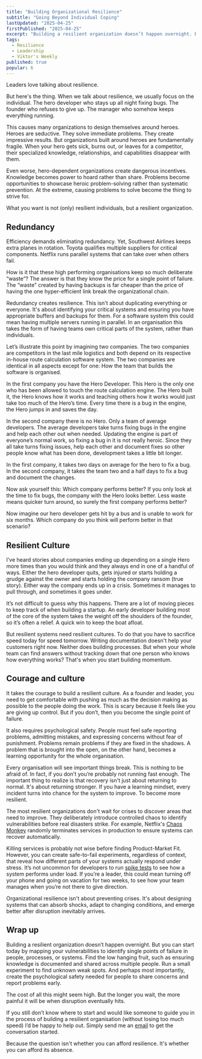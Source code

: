 ```yaml
---
title: "Building Organizational Resilience"
subtitle: "Going Beyond Individual Coping"
lastUpdated: "2025-04-25"
firstPublished: "2025-04-25"
excerpt: "Building a resilient organization doesn’t happen overnight. But you can start today by mapping your vulnerabilities to identify single points of failure in people, processes, or systems."
tags:
  - Resilience
  - Leadership
  - Viktor's Weekly
published: true
popular: 6
---
```


Leaders love talking about resilience.

But here's the thing. When we talk about resilience, we usually focus on the individual. The hero developer who stays up all night fixing bugs. The founder who refuses to give up. The manager who somehow keeps everything running.

This causes many organizations to design themselves around <Link href="/blog/exceptional_talent">heroes</Link>. Heroes are seductive. They solve immediate problems. They create impressive results. But organizations built around heroes are fundamentally fragile. When your hero gets sick, burns out, or leaves for a competitor, their specialized knowledge, relationships, and capabilities disappear with them. 

Even worse, hero-dependent organizations create dangerous incentives. Knowledge becomes power to hoard rather than share. Problems become opportunities to showcase heroic problem-solving rather than systematic prevention. At the extreme, causing problems to solve become the thing to strive for.

What you want is not (only) resilient individuals, but a resilient organization.

## Redundancy

Efficiency demands eliminating redundancy. Yet, Southwest Airlines keeps extra planes in rotation. Toyota qualifies multiple suppliers for critical components. Netflix runs parallel systems that can take over when others fail.

How is it that these high performing organisations keep so much deliberate “waste”? The answer is that they know the price for a single point of failure. The “waste” created by having backups is far cheaper than the price of having the one hyper-efficient link break the organizational chain. 

Redundancy creates resilience. This isn't about duplicating everything or everyone. It's about identifying your critical systems and ensuring you have appropriate buffers and backups for them. For a software system this could mean having multiple servers running in parallel. In an organisation this takes the form of having teams own critical parts of the system, rather than individuals. 

Let’s illustrate this point by imagining two companies. The two companies are competitors in the last mile logistics and both depend on its respective in-house route calculation software system. The two companies are identical in all aspects except for one: How the team that builds the software is organised.

In the first company you have the Hero Developer. This Hero is the only one who has been allowed to touch the route calculation engine. The Hero built it, the Hero knows how it works and teaching others how it works would just take too much of the Hero’s time. Every time there is a bug in the engine, the Hero jumps in and saves the day.

In the second company there is no Hero. Only a team of average developers. The average developers take turns fixing bugs in the engine and help each other out when needed. Updating the engine is part of everyone’s normal work, so fixing a bug in it is not really heroic. Since they all take turns fixing issues, help each other and document fixes so other people know what has been done, development takes a little bit longer.

In the first company, it takes two days on average for the hero to fix a bug. In the second company, it takes the team two and a half days to fix a bug and document the changes.

Now ask yourself this: Which company performs better? If you only look at the time to fix bugs, the company with the Hero looks better. Less waste means quicker turn around, so surely the first company performs better?

Now imagine our hero developer gets hit by a bus and is unable to work for six months. Which company do you think will perform better in that scenario?

## Resilient Culture

I’ve heard stories about companies ending up depending on a single Hero more times than you would think and they always end in one of a handful of ways. Either the hero developer quits, gets injured or starts holding a grudge against the owner and starts holding the company ransom (true story). Either way the company ends up in a crisis. Sometimes it manages to pull through, and sometimes it goes under.

It’s not difficult to guess why this happens. There are a lot of moving pieces to keep track of when building a startup. An early developer building most of the core of the system takes the weight off the shoulders of the founder, so it’s often a relief. A quick win to keep the boat afloat. 

But resilient systems need resilient cultures. To do that you have to sacrifice speed today for speed tomorrow. Writing documentation doesn't help your customers right now. Neither does building processes. But when your whole team can find answers without tracking down that one person who knows how everything works? That's when you start building momentum.

## Courage and culture

It takes the courage to build a resilient culture. As a founder and leader, you need to get comfortable with pushing as much as the decision making as possible to the people doing the work. This is scary because it feels like you are giving up control. But if you don’t, then you become the single point of failure.

It also requires psychological safety. People must feel safe reporting problems, admitting mistakes, and expressing concerns without fear of punishment. Problems remain problems if they are fixed in the shadows. A problem that is brought into the open, on the other hand, becomes a learning opportunity for the whole organisation. 

Every organisation will see important things break. This is nothing to be afraid of. In fact, if you don’t you’re probably not running fast enough. The important thing to realize is that recovery isn't just about returning to normal. It's about returning stronger. If you have a learning mindset, every incident turns into chance for the system to improve. To become more resilient.

The most resilient organizations don't wait for crises to discover areas that need to improve. They deliberately introduce controlled chaos to identify vulnerabilities before real disasters strike. For example, Netflix's [Chaos Monkey](https://netflix.github.io/chaosmonkey/) randomly terminates services in production to ensure systems can recover automatically. 

Killing services is probably not wise before finding Product-Market Fit. However, you can create safe-to-fail experiments, regardless of context, that reveal how different parts of your systems actually respond under stress. It’s not uncommon for developers to run [spike tests](https://www.notion.so/Building-Organizational-Resilience-1e053d94002080bc8007cecd5719c313?pvs=21) to see how a system performs under load. If you’re a leader, this could mean turning off your phone and going on vacation for two weeks, to see how your team manages when you’re not there to give direction. 

Organizational resilience isn't about preventing crises. It's about designing systems that can absorb shocks, adapt to changing conditions, and emerge better after disruption inevitably arrives.

## Wrap up

Building a resilient organization doesn’t happen overnight. But you can start today by mapping your vulnerabilities to identify single points of failure in people, processes, or systems. Find the low hanging fruit, such as ensuring knowledge is documented and shared across multiple people. Run a small experiment to find unknown weak spots. And perhaps most importantly, create the psychological safety needed for people to share concerns and report problems early.

The cost of all this might seem high. But the longer you wait, the more painful it will be when disruption eventually hits.  

If you still don’t know where to start and would like someone to guide you in the process of building a resilient organisation (without losing too much speed) I’d be happy to help out. Simply send me an [email](mailto:viktor@nyblom.io) to get the conversation started. 

Because the question isn't whether you can afford resilience. It's whether you can afford its absence.